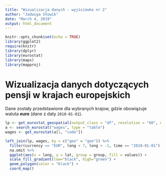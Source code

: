 ```yaml
---
title: "Wizualizacja danych - wyjściówka nr 2"
author: "Jadwiga Słowik"
date: "March 4, 2019"
output: html_document
---
```


```r
knitr::opts_chunk$set(echo = TRUE)
library(ggplot2)
require(knitr)
library(dplyr)
library(eurostat)
library(maps)
library(mapproj)
```

# Wizualizacja danych dotyczących pensji w krajach europejskich

Dane zostały przedstawione dla wybranych krajow, gdzie obowiązuje waluta **euro** (dane z daty `2010-01-01`).

```r
lp <- get_eurostat_geospatial(output_class = "df", resolution = "60", nuts_level = "all")
a <- search_eurostat("wages", type = "table")
wages <- get_eurostat(a[1, "code"])
```

```r
left_join(lp, wages, by = c("geo" = "geo")) %>% 
  filter(currency == "EUR", long < 7, long > -1, time == "2010-01-01") %>% 
  na.omit %>% 
  ggplot(aes(x = long, y = lat, group = group, fill = values)) + 
  scale_fill_gradient(low="black", high="green") +
  geom_polygon(color = "black") +
  coord_map() 
```
